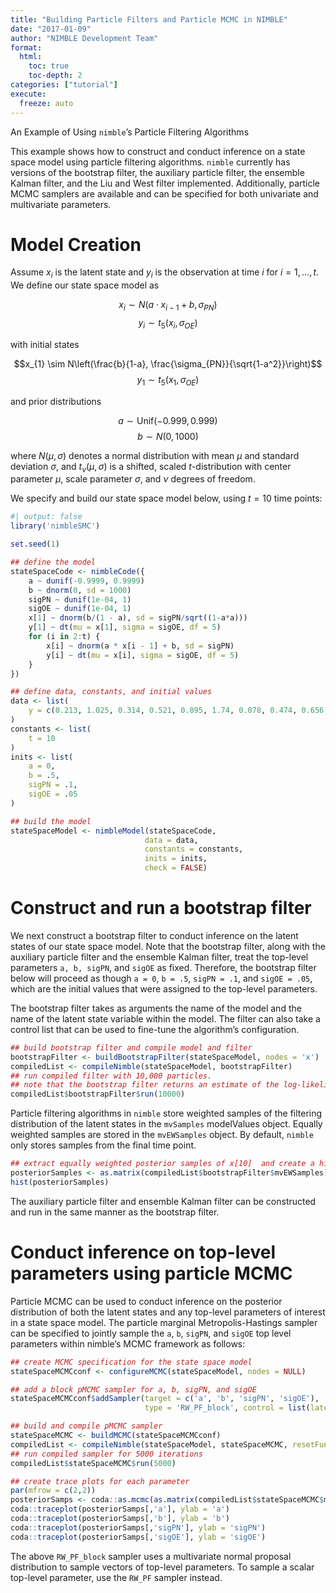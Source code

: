 ```yaml
---
title: "Building Particle Filters and Particle MCMC in NIMBLE"
date: "2017-01-09"
author: "NIMBLE Development Team"
format:
  html:
    toc: true
    toc-depth: 2
categories: ["tutorial"]
execute:
  freeze: auto
---
```


An Example of Using `nimble`‘s Particle Filtering Algorithms  

This example shows how to construct and conduct inference on a state space model using particle filtering algorithms. `nimble` currently has versions of the bootstrap filter, the auxiliary particle filter, the ensemble Kalman filter, and the Liu and West filter implemented. Additionally, particle MCMC samplers are available and can be specified for both univariate and multivariate parameters.

# Model Creation

Assume $x_{i}$ is the latent state and $y_{i}$ is the observation at time $i$ for $i=1,\ldots,t$. We define our state space model as 

$$x_{i} \sim N(a \cdot x_{i-1} + b, \sigma_{PN})$$
$$y_{i} \sim t_{5}(x_{i}, \sigma_{OE})$$

with initial states 

$$x_{1} \sim N\left(\frac{b}{1-a}, \frac{\sigma_{PN}}{\sqrt{1-a^2}}\right)$$
$$y_{1} \sim t_{5}(x_{1}, \sigma_{OE})$$

and prior distributions 

$$a \sim \text{Unif}(-0.999, 0.999)$$
$$b \sim N(0, 1000)$$

where $N(\mu, \sigma)$ denotes a normal distribution with mean $\mu$ and standard deviation $\sigma$, and $t_{\nu}(\mu, \sigma)$ is a shifted, scaled $t$-distribution with center parameter $\mu$, scale parameter $\sigma$, and $\nu$ degrees of freedom. 

We specify and build our state space model below, using $t=10$ time points:
    
```r
#| output: false    
library('nimbleSMC')
```
```r
set.seed(1)

## define the model
stateSpaceCode <- nimbleCode({
    a ~ dunif(-0.9999, 0.9999)
    b ~ dnorm(0, sd = 1000)
    sigPN ~ dunif(1e-04, 1)
    sigOE ~ dunif(1e-04, 1)
    x[1] ~ dnorm(b/(1 - a), sd = sigPN/sqrt((1-a*a)))
    y[1] ~ dt(mu = x[1], sigma = sigOE, df = 5)
    for (i in 2:t) {
        x[i] ~ dnorm(a * x[i - 1] + b, sd = sigPN)
        y[i] ~ dt(mu = x[i], sigma = sigOE, df = 5)
    }
})

## define data, constants, and initial values  
data <- list(
    y = c(0.213, 1.025, 0.314, 0.521, 0.895, 1.74, 0.078, 0.474, 0.656, 0.802)
)
constants <- list(
    t = 10
)
inits <- list(
    a = 0,
    b = .5,
    sigPN = .1,
    sigOE = .05
)

## build the model
stateSpaceModel <- nimbleModel(stateSpaceCode,
                              data = data,
                              constants = constants,
                              inits = inits,
                              check = FALSE)
```  

# Construct and run a bootstrap filter

We next construct a bootstrap filter to conduct inference on the latent states of our state space model. Note that the bootstrap filter, along with the auxiliary particle filter and the ensemble Kalman filter, treat the top-level parameters `a, b, sigPN`, and `sigOE` as fixed. Therefore, the bootstrap filter below will proceed as though `a = 0`, `b = .5`, `sigPN = .1`, and `sigOE = .05`, which are the initial values that were assigned to the top-level parameters.

The bootstrap filter takes as arguments the name of the model and the name of the latent state variable within the model. The filter can also take a control list that can be used to fine-tune the algorithm’s configuration.
    
```r
## build bootstrap filter and compile model and filter
bootstrapFilter <- buildBootstrapFilter(stateSpaceModel, nodes = 'x')
compiledList <- compileNimble(stateSpaceModel, bootstrapFilter)
## run compiled filter with 10,000 particles.  
## note that the bootstrap filter returns an estimate of the log-likelihood of the model.
compiledList$bootstrapFilter$run(10000)
```    
    

Particle filtering algorithms in `nimble` store weighted samples of the filtering distribution of the latent states in the `mvSamples` modelValues object. Equally weighted samples are stored in the `mvEWSamples` object. By default, `nimble` only stores samples from the final time point.
    
```r
## extract equally weighted posterior samples of x[10]  and create a histogram
posteriorSamples <- as.matrix(compiledList$bootstrapFilter$mvEWSamples)
hist(posteriorSamples)
```    

The auxiliary particle filter and ensemble Kalman filter can be constructed and run in the same manner as the bootstrap filter.

# Conduct inference on top-level parameters using particle MCMC

Particle MCMC can be used to conduct inference on the posterior distribution of both the latent states and any top-level parameters of interest in a state space model. The particle marginal Metropolis-Hastings sampler can be specified to jointly sample the `a`, `b`, `sigPN`, and `sigOE` top level parameters within nimble's MCMC framework as follows:
    
```r
## create MCMC specification for the state space model
stateSpaceMCMCconf <- configureMCMC(stateSpaceModel, nodes = NULL)

## add a block pMCMC sampler for a, b, sigPN, and sigOE 
stateSpaceMCMCconf$addSampler(target = c('a', 'b', 'sigPN', 'sigOE'),
                              type = 'RW_PF_block', control = list(latents = 'x'))

## build and compile pMCMC sampler
stateSpaceMCMC <- buildMCMC(stateSpaceMCMCconf)
compiledList <- compileNimble(stateSpaceModel, stateSpaceMCMC, resetFunctions = TRUE)
## run compiled sampler for 5000 iterations
compiledList$stateSpaceMCMC$run(5000)

## create trace plots for each parameter
par(mfrow = c(2,2))
posteriorSamps <- coda::as.mcmc(as.matrix(compiledList$stateSpaceMCMC$mvSamples))
coda::traceplot(posteriorSamps[,'a'], ylab = 'a')
coda::traceplot(posteriorSamps[,'b'], ylab = 'b')
coda::traceplot(posteriorSamps[,'sigPN'], ylab = 'sigPN')
coda::traceplot(posteriorSamps[,'sigOE'], ylab = 'sigOE')
```

The above `RW_PF_block` sampler uses a multivariate normal proposal distribution to sample vectors of top-level parameters. To sample a scalar top-level parameter, use the `RW_PF` sampler instead.